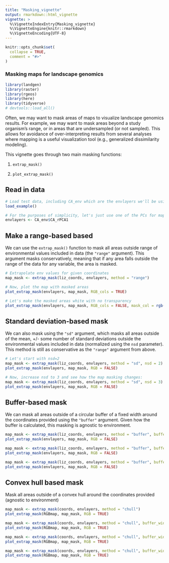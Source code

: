 ```yaml
---
title: "Masking_vignette"
output: rmarkdown::html_vignette
vignette: >
  %\VignetteIndexEntry{Masking_vignette}
  %\VignetteEngine{knitr::rmarkdown}
  %\VignetteEncoding{UTF-8}
---
```


```r
knitr::opts_chunk$set(
  collapse = TRUE,
  comment = "#>"
)
```

### Masking maps for landscape genomics

```r
library(landgen)
library(raster)
library(rgeos)
library(here)
library(tidyverse)
# devtools::load_all()
```

Often, we may want to mask areas of maps to visualize landscape genomics results. For example, we may want to mask areas beyond a study organism's range, or in areas that are undersampled (or not sampled). This allows for avoidance of over-interpreting results from several analyses where mapping is a useful visualization tool (e.g., generalized dissimilarity modeling).

This vignette goes through two main masking functions:

1.    `extrap_mask()`

2.    `plot_extrap_mask()`

## Read in data

```r
# Load test data, including CA_env which are the envlayers we'll be using
load_example()

# For the purposes of simplicity, let's just use one of the PCs for mapping:
envlayers <- CA_env$CA_rPCA1
```

## Make a range-based based

We can use the `extrap_mask()` function to mask all areas outside range of environmental values included in data (the `"range"` argument). This argument masks conservatively, meaning that if any area falls outside the range of the data for any variable, the area is masked.

```r
# Extrapolate env values for given coordinates
map_mask <- extrap_mask(liz_coords, envlayers, method = "range")

# Now, plot the map with masked areas
plot_extrap_mask(envlayers, map_mask, RGB_cols = TRUE)

# Let's make the masked areas white with no transparency
plot_extrap_mask(envlayers, map_mask, RGB_cols = FALSE, mask_col = rgb(1, 1, 1, alpha = 1))
```

## Standard deviation-based mask

We can also mask using the `"sd"` argument, which masks all areas outside of the mean, +/- some number of standard deviations outside the environmental values included in data (normalized using the `nsd` parameter). This method is still as conservative as the `"range"` argument from above.

```r
# Let's start with nsd=2
map_mask <- extrap_mask(liz_coords, envlayers, method = "sd", nsd = 2)
plot_extrap_mask(envlayers, map_mask, RGB = FALSE)

# Now, increase nsd to 3 and see how the map masking changes:
map_mask <- extrap_mask(liz_coords, envlayers, method = "sd", nsd = 3)
plot_extrap_mask(envlayers, map_mask, RGB = FALSE)
```

## Buffer-based mask

We can mask all areas outside of a circular buffer of a fixed width around the coordinates provided using the `"buffer"` argument. Given how the buffer is calculated, this masking is agnostic to environment.

```r
map_mask <- extrap_mask(liz_coords, envlayers, method = "buffer", buffer_width = 0.25)
plot_extrap_mask(envlayers, map_mask, RGB = FALSE)

map_mask <- extrap_mask(liz_coords, envlayers, method = "buffer", buffer_width = 0.5)
plot_extrap_mask(envlayers, map_mask, RGB = FALSE)

map_mask <- extrap_mask(liz_coords, envlayers, method = "buffer", buffer_width = 1)
plot_extrap_mask(envlayers, map_mask, RGB = FALSE)
```

## Convex hull based mask

Mask all areas outside of a convex hull around the coordinates provided (agnostic to environment) 

```r
map_mask <- extrap_mask(coords, envlayers, method = "chull")
plot_extrap_mask(RGBmap, map_mask, RGB = TRUE)

map_mask <- extrap_mask(coords, envlayers, method = "chull", buffer_width = 0.25)
plot_extrap_mask(RGBmap, map_mask, RGB = TRUE)

map_mask <- extrap_mask(coords, envlayers, method = "chull", buffer_width = 0.5)
plot_extrap_mask(RGBmap, map_mask, RGB = TRUE)

map_mask <- extrap_mask(coords, envlayers, method = "chull", buffer_width = 1)
plot_extrap_mask(RGBmap, map_mask, RGB = TRUE)
```



